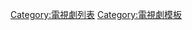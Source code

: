 {{Navbox with collapsible groups
|name = 漢字文化圈電視劇列表
|title = [[亚太地区|亞太區]]電視劇列表索引
|liststyle = text-align:left;
|state = uncollapsed

|group1= [[中國大陸電視劇]]
|list1= <small>< ‧ [[中国大陆电视剧列表 (2009年)|2009]] ‧ [[中国大陆电视剧列表 (2010年)|2010]] ‧ [[中国大陆电视剧列表 (2011年)|2011]] ‧ [[中国大陆电视剧列表 (2012年)|2012]] ‧ [[中国大陆电视剧列表 (2013年)|2013]] ‧ [[中国大陆电视剧列表 (2014年)|2014]] ‧ [[中国大陆电视剧列表 (2015年)|2015]] ‧ [[中国大陆电视剧列表 (2016年)|2016]] ‧ [[中国大陆电视剧列表 (2017年)|2017]] ‧ [[中国大陆电视剧列表 (2018年)|2018]] ‧ [[中国大陆电视剧列表 (2019年)|2019]] ‧ [[中国大陆电视剧列表 (2020年)|2020]] ‧ [[中国大陆电视剧列表 (2021年)|2021]] ‧ [[中国大陆电视剧列表 (2022年)|2022]]<br>[[中国古代题材电视剧列表|古裝劇列表]] ‧ [[中国大陆当代/近代/现代电视剧列表|當代/近代劇列表]] ‧ [[中国大陆偶像剧列表 (90年代-2008年)|偶像劇列表 (90年代-2008年)]] ‧ [[中华人民共和国被禁电视剧列表|禁作列表]]</small>

|group2= [[香港電視劇]]
|list2= [[無綫電視劇集列表]]<small>（[[無綫電視劇集列表 (1960年代)|1960s]] ‧ [[無綫電視劇集列表 (1970年代)|1970s]] ‧ [[無綫電視劇集列表 (1980年代)|1980s]] ‧ [[翡翠台電視劇集列表 (1990年代)|1990s]] ‧ [[翡翠台電視劇集列表 (2000年代)|2000s]] ‧ [[翡翠台電視劇集列表 (2010年代)|2010s]]‧ [[翡翠台電視劇集列表 (2020年代)|2020s]]）<br>< ‧ [[翡翠台電視劇集列表 (1979年)|1979]] ‧ [[翡翠台電視劇集列表 (1980年)|1980]] ‧ [[翡翠台電視劇集列表 (1981年)|1981]] ‧ [[翡翠台電視劇集列表 (1982年)|1982]] ‧ [[翡翠台電視劇集列表 (1983年)|1983]] ‧ [[翡翠台電視劇集列表 (1984年)|1984]] ‧ [[翡翠台電視劇集列表 (1985年)|1985]] ‧ [[翡翠台電視劇集列表 (1986年)|1986]] ‧ [[翡翠台電視劇集列表 (1987年)|1987]] ‧ [[翡翠台電視劇集列表 (1988年)|1988]] ‧ [[翡翠台電視劇集列表 (1989年)|1989]] ‧ [[翡翠台電視劇集列表 (1990年)|1990]] ‧ [[翡翠台電視劇集列表 (1991年)|1991]] ‧ [[翡翠台電視劇集列表 (1992年)|1992]] ‧ [[翡翠台電視劇集列表 (1993年)|1993]] ‧ [[翡翠台電視劇集列表 (1994年)|1994]] ‧ [[翡翠台電視劇集列表 (1995年)|1995]] ‧ [[翡翠台電視劇集列表 (1996年)|1996]] ‧ [[翡翠台電視劇集列表 (1997年)|1997]] ‧ [[翡翠台電視劇集列表 (1998年)|1998]] ‧ [[翡翠台電視劇集列表 (1999年)|1999]] ‧ [[翡翠台電視劇集列表 (2000年)|2000]] ‧ [[翡翠台電視劇集列表 (2001年)|2001]] ‧ [[翡翠台電視劇集列表 (2002年)|2002]] ‧ [[翡翠台電視劇集列表 (2003年)|2003]] ‧ [[翡翠台電視劇集列表 (2004年)|2004]] ‧ [[翡翠台電視劇集列表 (2005年)|2005]] ‧ [[翡翠台電視劇集列表 (2006年)|2006]] ‧ [[翡翠台電視劇集列表 (2007年)|2007]] ‧ [[翡翠台電視劇集列表 (2008年)|2008]] ‧ [[翡翠台電視劇集列表 (2009年)|2009]] ‧ [[翡翠台電視劇集列表 (2010年)|2010]] ‧ [[翡翠台電視劇集列表 (2011年)|2011]] ‧ [[翡翠台電視劇集列表 (2012年)|2012]] ‧ [[翡翠台電視劇集列表 (2013年)|2013]] ‧ [[翡翠台電視劇集列表 (2014年)|2014]] ‧ [[翡翠台電視劇集列表 (2015年)|2015]] ‧ [[翡翠台電視劇集列表 (2016年)|2016]] ‧ [[翡翠台電視劇集列表 (2017年)|2017]]・[[翡翠台電視劇集列表 (2018年)|2018]]・[[翡翠台電視劇集列表 (2019年)|2019]]・[[翡翠台電視劇集列表 (2020年)|2020]]・[[翡翠台電視劇集列表 (2021年)|2021]]<br>< ‧ [[無綫電視海外首發劇集列表|海外首發劇集列表]]</small>

[[亞洲電視劇集列表]]<small>（[[亞洲電視劇集列表 (1980年代)|1980s]] ‧ [[亞洲電視劇集列表 (1990年代)|1990s]] ‧ [[亞洲電視劇集列表 (2000年代)|2000s]] ‧ [[亞洲電視劇集列表 (2010年代)|2010s]]）<br>< ‧ [[本港台電視劇集列表 (2007年)|2007]] ‧ [[本港台電視劇集列表 (2008年)|2008]] ‧ [[本港台電視劇集列表 (2009年)|2009]] ‧ [[本港台電視劇集列表 (2010年)|2010]] ‧ [[本港台電視劇集列表 (2011年)|2011]] ‧ [[本港台電視劇集列表 (2012年)|2012]] ‧ [[本港台電視劇集列表 (2013年)|2013]] ‧ [[本港台電視劇集列表 (2014年)|2014]] ‧ [[本港台電視劇集列表 (2015年)|2015]] ‧ [[本港台電視劇集列表 (2016年)|2016]] < ‧ [[麗的電視劇集列表]]</small>

[[香港電台電視節目列表#電視劇|香港電台劇集列表]]

[[香港電視網絡劇集列表]]<small>（[[香港電視網絡劇集列表 (2010年代)|2010s]]）<br>< ‧ [[香港電視網絡劇集列表 (2014年)|2014]] ‧ [[香港電視網絡劇集列表 (2015年)|2015]] ‧ [[香港電視網絡劇集列表 (2016年)|2016]] ‧ [[香港電視網絡劇集列表 (2017年)|2017]]</small>

[[ViuTV電視劇集列表]]<small>（[[ViuTV電視劇集列表 (2010年代)|2010s]]）<br>< · [[ViuTV電視劇集列表 (2016年)|2016]] ‧ [[ViuTV電視劇集列表 (2017年)|2017]] ‧ [[ViuTV電視劇集列表 (2018年)|2018]]</small>

|group3= [[台灣電視劇]]
|list3= [[台灣電視劇列表]]<br><small>< ‧ [[台灣劇集列表 (2007年)|2007]] ‧ [[台灣劇集列表 (2008年)|2008]] ‧ [[台灣劇集列表 (2009年)|2009]] ‧ [[台灣劇集列表 (2010年)|2010]] ‧ [[台灣劇集列表 (2011年)|2011]] ‧ [[台灣劇集列表 (2012年)|2012]] ‧ [[台灣劇集列表 (2013年)|2013]] ‧ [[台灣劇集列表 (2014年)|2014]] ‧ [[台灣劇集列表 (2015年)|2015]]‧ [[台灣劇集列表 (2016年)|2016]] ‧ [[台灣劇集列表 (2017年)|2017]] ‧ [[台灣劇集列表 (2018年)|2018]] ‧ [[台灣劇集列表 (2019年)|2019]] ‧ [[台灣劇集列表 (2020年)|2020]] ‧ [[台灣劇集列表 (2021年)|2021]]<br >< ‧ [[台灣偶像劇列表]]</small>

|group4= [[日本電視劇]]
|list4= [[日本電視劇列表]]<br><small>< ‧ [[日本劇集列表 (2003年)|2003]] ‧ [[日本劇集列表 (2004年)|2004]] ‧ [[日本劇集列表 (2005年)|2005]] ‧ [[日本劇集列表 (2006年)|2006]] ‧ [[日本劇集列表 (2007年)|2007]] ‧ [[日本劇集列表 (2008年)|2008]] ‧ [[日本劇集列表 (2009年)|2009]] ‧ [[日本劇集列表 (2010年)|2010]] ‧ [[日本劇集列表 (2011年)|2011]] ‧ [[日本劇集列表 (2012年)|2012]] ‧ [[日本劇集列表 (2013年)|2013]] ‧ [[日本劇集列表 (2014年)|2014]] ‧ [[日本劇集列表 (2015年)|2015]] ‧ [[日本劇集列表 (2016年)|2016]] ‧ [[日本劇集列表 (2017年)|2017]] ‧ [[日本劇集列表 (2018年)|2018]] ‧ [[日本劇集列表 (2019年)|2019]]</small>

|group5= [[韓國電視劇]]
|list5= [[韓國電視劇列表]]<br><small>< ‧ [[韓國劇集列表 (2006年)|2006]] ‧ [[韓國劇集列表 (2007年)|2007]] ‧ [[韓國劇集列表 (2008年)|2008]] ‧ [[韓國劇集列表 (2009年)|2009]] ‧ [[韓國劇集列表 (2010年)|2010]] ‧ [[韓國劇集列表 (2011年)|2011]] ‧ [[韓國劇集列表 (2012年)|2012]] ‧ [[韓國劇集列表 (2013年)|2013]] ‧ [[韓國劇集列表 (2014年)|2014]] ‧ [[韓國劇集列表 (2015年)|2015]] ‧ [[韓國劇集列表 (2016年)|2016]] ‧ [[韓國劇集列表 (2017年)|2017]] </small> 

|group6= [[泰國電視劇]]
|list6= [[泰國電視劇列表]]

|below= 相關：[[無綫電視外購劇集列表]]<small>（[[無綫電視外購中國劇集列表|中國大陸]] ‧ [[無綫電視外購台灣劇集列表|台灣]] ‧ [[無綫電視外購日本劇集列表|日本]] ‧ [[無綫電視外購韓國劇集列表|韓國]] ‧ [[無綫電視外購美國劇集列表|美國]]）</small> ‧ [[亞洲電視外購劇集列表]] ‧ [[香港電視網絡外購劇集列表]] ‧ [[有線電視外購劇集列表]] ‧ [[Now寬頻電視外購劇集列表]]<small>（[[Now寬頻電視／香港電視娛樂外購日本劇集列表|日本]] ‧ [[Now寬頻電視／香港電視娛樂外購韓國劇集列表|韓國]]）</small><br>[[台灣播出之外購電視劇列表]]<small>（[[台灣播出之中國大陸電視劇列表|中國大陸]] ‧ [[台灣播出之日劇列表|日本]] ‧ [[台灣播出之韓劇列表|韓國]] ‧ [[台灣播出之美國電視劇列表|美國]]、[[台灣播出之泰劇列表|泰國]]）</small>‧ [[湖南衛視外購劇集列表]]
}}<noinclude>
[[Category:電視劇列表]]
[[Category:電視劇模板]]
</noinclude>